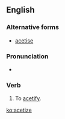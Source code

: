==English==

===Alternative forms===
* [[acetise]] {{qualifier|UK, rare}}

===Pronunciation===
* {{IPA|/æsətaɪz/|lang=en}}

===Verb===
{{en-verb|acetiz|ing}}

# {{context|rare|lang=en}} To [[acetify]].

[[ko:acetize]]